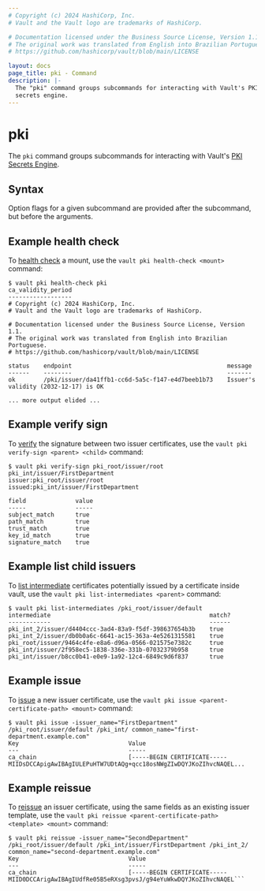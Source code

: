 ```yaml
---
# Copyright (c) 2024 HashiCorp, Inc.
# Vault and the Vault logo are trademarks of HashiCorp.

# Documentation licensed under the Business Source License, Version 1.1.
# The original work was translated from English into Brazilian Portuguese.
# https://github.com/hashicorp/vault/blob/main/LICENSE

layout: docs
page_title: pki - Command
description: |-
  The "pki" command groups subcommands for interacting with Vault's PKI
  secrets engine.
---
```


# pki

The `pki` command groups subcommands for interacting with Vault's
[PKI Secrets Engine](/vault/docs/secrets/pki).

## Syntax

Option flags for a given subcommand are provided after the subcommand, but before the arguments.

## Example health check

To [health check](/vault/docs/commands/pki/health-check) a mount, use the
`vault pki health-check <mount>` command:

```
$ vault pki health-check pki
ca_validity_period
------------------
# Copyright (c) 2024 HashiCorp, Inc.
# Vault and the Vault logo are trademarks of HashiCorp.

# Documentation licensed under the Business Source License, Version 1.1.
# The original work was translated from English into Brazilian Portuguese.
# https://github.com/hashicorp/vault/blob/main/LICENSE

status    endpoint                                            message
------    --------                                            -------
ok        /pki/issuer/da41ffb1-cc6d-5a5c-f147-e4d7beeb1b73    Issuer's validity (2032-12-17) is OK

... more output elided ...
```

## Example verify sign

To [verify](/vault/docs/commands/pki/verify-sign) the signature between two
issuer certificates, use the `vault pki verify-sign <parent> <child>` command:

```shell-session
$ vault pki verify-sign pki_root/issuer/root pki_int/issuer/FirstDepartment
issuer:pki_root/issuer/root
issued:pki_int/issuer/FirstDepartment

field              value
-----              -----
subject_match      true
path_match         true
trust_match        true
key_id_match       true
signature_match    true
```

## Example list child issuers

To [list intermediate](/vault/docs/commands/pki/list-intermediates) certificates
potentially issued by a certificate inside vault, use the
`vault pki list-intermediates <parent>` command:

```shell-session
$ vault pki list-intermediates /pki_root/issuer/default
intermediate                                             match?
------------                                             ------
pki_int_2/issuer/d4404ccc-3ad4-83a9-f5df-398637654b3b    true
pki_int_2/issuer/db0b0a6c-6641-ac15-363a-4e5261315581    true
pki_root/issuer/9464c4fe-e8a6-d96a-0566-021575e7382c     true
pki_int/issuer/2f958ec5-1838-336e-331b-07032379b958      true
pki_int/issuer/b8cc0b41-e0e9-1a92-12c4-6849c9d6f837      true
```

## Example issue

To [issue](/vault/docs/commands/pki/issue) a new issuer certificate, use the
`vault pki issue <parent-certificate-path> <mount>` command:

```shell-session
$ vault pki issue -issuer_name="FirstDepartment" /pki_root/issuer/default /pki_int/ common_name="first-department.example.com"
Key                               Value
---                               -----
ca_chain                          [-----BEGIN CERTIFICATE-----
MIIDsDCCApigAwIBAgIULEPuHTW7UDtAQg+qcc18osNWgZIwDQYJKoZIhvcNAQEL...
```

## Example reissue

To [reissue](/vault/docs/commands/pki/reissue) an issuer certificate, using the
same fields as an existing issuer template, use the
`vault pki reissue <parent-certificate-path> <template> <mount>` command:

```shell-session
$ vault pki reissue -issuer_name="SecondDepartment" /pki_root/issuer/default /pki_int/issuer/FirstDepartment /pki_int_2/ common_name="second-department.example.com"
Key                               Value
---                               -----
ca_chain                          [-----BEGIN CERTIFICATE-----
MIID0DCCArigAwIBAgIUdfRe05B5eRXsg3pvsJ/g94eYuWkwDQYJKoZIhvcNAQEL```

